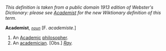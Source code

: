 ''This definition is taken from a public domain 1913 edition of Webster's Dictionary: please see [[Academist]] for the new Wiktionary definition of this term.''

'''Academist''', ''<code>[[noun (part of speech)|noun]]</code>'' [F. ''academiste''.]

<ol>
<li>An [[Academic]] [[philosopher]].

<li> An [[academician]]. [Obs.] ''[[Ray (source)|Ray]].''
</ol>
